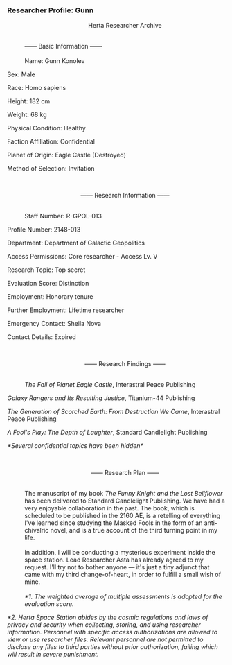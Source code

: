 ===Researcher Profile: Gunn===
:<div align="center">Herta Researcher Archive
:<br />&mdash;&mdash; Basic Information &mdash;&mdash; </div>
:<br />Name: Gunn Konolev
:
Sex: Male
:
Race: Homo sapiens
:
Height: 182 cm
:
Weight: 68 kg
:
Physical Condition: Healthy
:
Faction Affiliation: Confidential
:
Planet of Origin: Eagle Castle (Destroyed)
:
Method of Selection: Invitation
:<br /><div align="center">&mdash;&mdash; Research Information &mdash;&mdash; </div>
:<br />Staff Number: R-GPOL-013
:
Profile Number: 2148-013
:
Department: Department of Galactic Geopolitics
:
Access Permissions: Core researcher - Access Lv. V
:
Research Topic: Top secret
:
Evaluation Score: Distinction
:
Employment: Honorary tenure
:
Further Employment: Lifetime researcher
:
Emergency Contact: Sheila Nova
:
Contact Details: Expired
:<br /><div align="center">&mdash;&mdash; Research Findings &mdash;&mdash; </div>
:<br />''The Fall of Planet Eagle Castle'', Interastral Peace Publishing
:
''Galaxy Rangers and Its Resulting Justice'', Titanium-44 Publishing
:
''The Generation of Scorched Earth: From Destruction We Came'', Interastral Peace Publishing
:
''A Fool's Play: The Depth of Laughter'', Standard Candlelight Publishing
:
''*Several confidential topics have been hidden*''
:<br /><div align="center">&mdash;&mdash; Research Plan &mdash;&mdash;</div>
:<br />The manuscript of my book ''The Funny Knight and the Lost Bellflower'' has been delivered to Standard Candlelight Publishing. We have had a very enjoyable collaboration in the past. The book, which is scheduled to be published in the 2160 AE, is a retelling of everything I've learned since studying the Masked Fools in the form of an anti-chivalric novel, and is a true account of the third turning point in my life.
:<br />In addition, I will be conducting a mysterious experiment inside the space station. Lead Researcher Asta has already agreed to my request. I'll try not to bother anyone &mdash; it's just a tiny adjunct that came with my third change-of-heart, in order to fulfill a small wish of mine.
:<br />''*1. The weighted average of multiple assessments is adopted for the evaluation score.''
:
''*2. Herta Space Station abides by the cosmic regulations and laws of privacy and security when collecting, storing, and using researcher information. Personnel with specific access authorizations are allowed to view or use researcher files. Relevant personnel are not permitted to disclose any files to third parties without prior authorization, failing which will result in severe punishment.''
